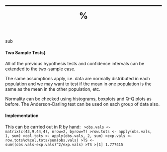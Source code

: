 %------------------------------------------------------%
sub<p>
#### Two Sample Tests}


All of the previous hypothesis tests and confidence intervals can be
extended to the two-sample case.

The same assumptions apply, i.e. data are normally distributed in
each population and we may want to test if the mean in one
population is the same as the mean in the other population, etc.

Normality can be checked using histograms, boxplots and Q-Q
plots as before. The Anderson-Darling test can be used on
each group of data also.


#### Implementation

This can be carried out in R by hand:
<code>
>obs.vals <- matrix(c(43,9,44,4), nrow=2, byrow=T)
>row.tots <- apply(obs.vals, 1, sum)
>col.tots <- apply(obs.vals, 2, sum)
>exp.vals <- row.tots%o%col.tots/sum(obs.vals)
>TS <- sum((obs.vals-exp.vals)^2/exp.vals)
>TS
>[1] 1.777415
</code>
